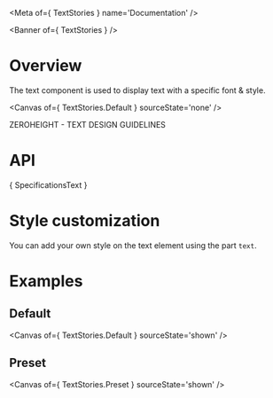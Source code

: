 
<Meta of={ TextStories } name='Documentation' />

<Banner of={ TextStories } />

# Overview

The text component is used to display text with a specific font & style.

<Canvas of={ TextStories.Default } sourceState='none' />

<div>
<osds-button color="primary" variant="ghost" href="https://zeroheight.com/6fc8a63f7/p/5546ea-text/b/40a887" target="_blank">
    ZEROHEIGHT - TEXT DESIGN GUIDELINES &nbsp;
    <osds-text name="external-link" color="primary" size="xs"></osds-text>
  </osds-button>
</div>

# API

<Markdown> { SpecificationsText } </Markdown>

# Style customization

You can add your own style on the text element using the part `text`.

<Canvas of={TextStories.CustomCSS} sourceState='shown'/>

# Examples
## Default

<Canvas of={ TextStories.Default } sourceState='shown' />

## Preset

<Canvas of={ TextStories.Preset } sourceState='shown' />
